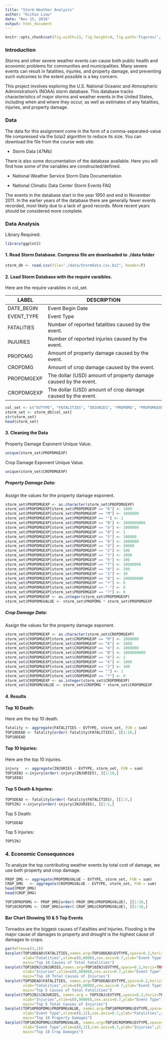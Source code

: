 ```yaml
---
title: "Storm Weather Analysis"
author: "Richie Liew"
date: "Nov 15, 2016"
output: html_document
---
```


```r
knitr::opts_chunk$set(fig.width=13, fig.height=9, fig.path='Figures/', echo=TRUE, warning=FALSE, message=FALSE)
```

### Introduction

Storms and other severe weather events can cause both public health and economic problems for communities and municipalities. Many severe events can result in fatalities, injuries, and property damage, and preventing such outcomes to the extent possible is a key concern.

This project involves exploring the U.S. National Oceanic and Atmospheric Administration's (NOAA) storm database. This database tracks characteristics of major storms and weather events in the United States, including when and where they occur, as well as estimates of any fatalities, injuries, and property damage.

### Data

The data for this assignment come in the form of a comma-separated-value file compressed via the bzip2 algorithm to reduce its size. You can download the file from the course web site:

* Storm Data [47Mb]

There is also some documentation of the database available. Here you will find how some of the variables are constructed/defined.

* National Weather Service Storm Data Documentation

* National Climatic Data Center Storm Events FAQ

The events in the database start in the year 1950 and end in November 2011. In the earlier years of the database there are generally fewer events recorded, most likely due to a lack of good records. More recent years should be considered more complete.

### Data Analysis

Library Required:
```r
library(ggplot2)
```

#### 1. Read Storm Database.  Compress file are downloaded to ./data folder

```r
storm_db <- read.csv(file="./data/StormData.csv.bz2", header=T)
```

#### 2. Load Storm Database with the require varaibles.

Here are the require varabiles in col_set.

LABEL | DESCRIPTION
---|-----------------------------------------------------------------------------------
DATE_BEGIN | Event Begin Date
EVENT_TYPE | Event Type
FATALITIES | Number of reported fatalities caused by the event.
INJURIES | Number of reported injuries caused by the event.
PROPDMG | Amount of property damage caused by the event.
CROPDMG | Amount of crop damage caused by the event.
PROPDMGEXP | The dollar (USD) amount of property damage caused by the event.
CROPDMGEXP | The dollar (USD) amount of crop damage caused by the event.

```r
col_set <- c("EVTYPE", "FATALITIES", "INJURIES", "PROPDMG", "PROPDMGEXP", "CROPDMG", "CROPDMGEXP")
storm_set <- storm_db[col_set]
str(storm_set)
head(storm_set)
```

#### 3. Cleaning the Data
Property Damage Exponent Unique Value.

```r
unique(storm_set$PROPDMGEXP)
```

Crop Damage Exponent Unique Value.
```r
unique(storm_set$CROPDMGEXP)
```

##### Property Damage Data:
Assign the values for the property damage exponent.

```r
storm_set$PROPDMGEXP <- as.character(storm_set$PROPDMGEXP)
storm_set$PROPDMGEXP[storm_set$PROPDMGEXP == "K"] <- 1000
storm_set$PROPDMGEXP[storm_set$PROPDMGEXP == "M"] <- 1000000
storm_set$PROPDMGEXP[storm_set$PROPDMGEXP == ""] <- 1
storm_set$PROPDMGEXP[storm_set$PROPDMGEXP == "B"] <- 1000000000
storm_set$PROPDMGEXP[storm_set$PROPDMGEXP == "m"] <- 1000000
storm_set$PROPDMGEXP[storm_set$PROPDMGEXP == "0"] <- 1
storm_set$PROPDMGEXP[storm_set$PROPDMGEXP == "5"] <- 100000
storm_set$PROPDMGEXP[storm_set$PROPDMGEXP == "6"] <- 1000000
storm_set$PROPDMGEXP[storm_set$PROPDMGEXP == "4"] <- 10000
storm_set$PROPDMGEXP[storm_set$PROPDMGEXP == "2"] <- 100
storm_set$PROPDMGEXP[storm_set$PROPDMGEXP == "3"] <- 1000
storm_set$PROPDMGEXP[storm_set$PROPDMGEXP == "h"] <- 100
storm_set$PROPDMGEXP[storm_set$PROPDMGEXP == "7"] <- 10000000
storm_set$PROPDMGEXP[storm_set$PROPDMGEXP == "H"] <- 100
storm_set$PROPDMGEXP[storm_set$PROPDMGEXP == "1"] <- 10
storm_set$PROPDMGEXP[storm_set$PROPDMGEXP == "8"] <- 100000000
storm_set$PROPDMGEXP[storm_set$PROPDMGEXP == "+"] <- 0
storm_set$PROPDMGEXP[storm_set$PROPDMGEXP == "-"] <- 0
storm_set$PROPDMGEXP[storm_set$PROPDMGEXP == "?"] <- 0
storm_set$PROPDMGEXP <- as.integer(storm_set$PROPDMGEXP)
storm_set$PROPDMGVALUE <- storm_set$PROPDMG * storm_set$PROPDMGEXP
```

##### Crop Damage Data:
Assign the values for the property damage exponent.

```r
storm_set$CROPDMGEXP <- as.character(storm_set$CROPDMGEXP)
storm_set$CROPDMGEXP[storm_set$CROPDMGEXP == "M"] <- 1000000
storm_set$CROPDMGEXP[storm_set$CROPDMGEXP == "K"] <- 1000
storm_set$CROPDMGEXP[storm_set$CROPDMGEXP == "m"] <- 1000000
storm_set$CROPDMGEXP[storm_set$CROPDMGEXP == "B"] <- 1000000000
storm_set$CROPDMGEXP[storm_set$CROPDMGEXP == "0"] <- 1
storm_set$CROPDMGEXP[storm_set$CROPDMGEXP == "k"] <- 1000
storm_set$CROPDMGEXP[storm_set$CROPDMGEXP == "2"] <- 100
storm_set$CROPDMGEXP[storm_set$CROPDMGEXP == ""] <- 1
storm_set$CROPDMGEXP[storm_set$CROPDMGEXP == "?"] <- 0
storm_set$CROPDMGEXP <- as.integer(storm_set$CROPDMGEXP)
storm_set$CROPDMGVALUE <- storm_set$CROPDMG * storm_set$CROPDMGEXP
```

#### 4. Results

#### Top 10 Death:
Here are the top 10 death.

```r
fatality <- aggregate(FATALITIES ~ EVTYPE, storm_set, FUN = sum)
TOP10DEAD <- fatality[order(-fatality$FATALITIES), ][1:10,]
TOP10DEAD
```

#### Top 10 Injuries:
Here are the top 10 injuries.

```r
injury   <- aggregate(INJURIES ~ EVTYPE, storm_set, FUN = sum)
TOP10INJ <-injury[order(-injury$INJURIES), ][1:10,]
TOP10INJ
```

#### Top 5 Death & Injuries:
```r
TOP5DEAD <- fatality[order(-fatality$FATALITIES), ][1:5,]
TOP5INJ <-injury[order(-injury$INJURIES), ][1:5,]
```

Top 5 Death:
```r
TOP5DEAD
```

Top 5 Injuries:
```r
TOP5INJ
```

### 4. Economic Consequences

To analyze the top contributing weather events by total cost of damage, we use both property and crop damage.

```r
PROP_DMG <- aggregate(PROPDMGVALUE ~ EVTYPE, storm_set, FUN = sum)
CROP_DMG   <- aggregate(CROPDMGVALUE ~ EVTYPE, storm_set, FUN = sum)
head(PROP_DMG)
head(CROP_DMG)

TOP10PROPDMG <- PROP_DMG[order(-PROP_DMG$PROPDMGVALUE), ][1:10,]
TOP10CROPDMG <- CROP_DMG[order(-CROP_DMG$CROPDMGVALUE), ][1:10,]
```

#### Bar Chart Showing 10 & 5 Top Events
Tornados are the biggest causes of Fatalities and Injuries.  Flooding is the major cause of damages to property and drought is the highest cause of damages to crops.

```r
par(mfrow=c(3,2))
barplot(TOP10DEAD$FATALITIES,names.arg=TOP10DEAD$EVTYPE,space=0.2,horiz=TRUE,col="cyan",
        xlab="Fatalities",xlim=c(0,6000),cex.axis=0.7,ylab="Event Type",ylim=c(0,10),cex.names=0.5,
        main="Top 10 Causes of Total Fatalities")
barplot(TOP10INJ$INJURIES,names.arg=TOP10INJ$EVTYPE,space=0.2,horiz=TRUE,col="green",
        xlab="Injuries",xlim=c(0,90000),cex.axis=0.7,ylab="Event Type",ylim=c(0,10),cex.names=0.5,
        main="Top 10 Total Causes of Injuries") 
barplot(TOP5DEAD$FATALITIES, names.arg=TOP5DEAD$EVTYPE,space=0.2,horiz=TRUE,col="red",
        xlab="Fatalities",xlim=c(0,6000),cex.axis=0.7,ylab="Event Type",ylim=c(0,5),cex.names=0.5,
        main="Top 5 Causes of Total Fatalities")
barplot(TOP5INJ$INJURIES, names.arg = TOP5INJ$EVTYPE,space=0.2,horiz=TRUE,col="blue",
        xlab="Injuries",xlim=c(0,90000),cex.axis=0.7,ylab="Event Type",ylim=c(0,5),cex.names=0.5,
        main="Top 5 Total Causes of Injuries")
barplot(TOP10PROPDMG$PROPDMGVALUE, names.arg=TOP10PROPDMG$EVTYPE,space=0.2,horiz=FALSE,col="yellow",
        xlab="Event Type",xlim=c(0,12),cex.axis=0.7,ylab="Fatalities",ylim=c(0,150000000000),cex.names=0.5,
        main="Top 10 Property Damages")
barplot(TOP10CROPDMG$CROPDMGVALUE, names.arg=TOP10CROPDMG$EVTYPE,space=0.2,horiz=FALSE,col="purple",
        xlab="Event Type",xlim=c(0,12),cex.axis=0.7,ylab="Injuries",ylim=c(0,15000000000),cex.names=0.5,
        main="Top 10 Crop Damages")
```        
        
